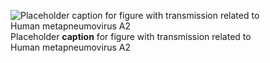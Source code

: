 ![Placeholder __caption__ for figure with transmission related to Human metapneumovirus A2](/img/placeholder.jpg)